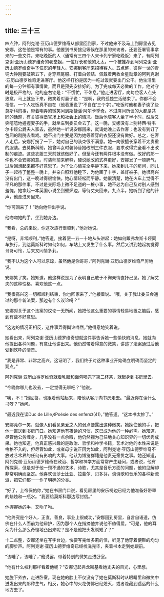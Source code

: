 ```yaml
---
---
---
```

title: 三十三
---




四点钟，阿列克谢·亚历山德罗维奇从部里回到家，不过他来不及马上到房里去见安娜，这在他是常有的事。他要到书房接见等候在那里的来访者，还要签署管事拿来的一些文件。来吃晚饭的人（通常有三四个人来卡列宁家吃晚饭）来了，有阿列克谢·亚历山德罗维奇的老堂姐，一位厅长和他的太太，一个被推荐到阿列克谢·亚历山德罗维奇手下任职的年轻人。安娜到客厅来招待客人。五点整，彼得一世的青铜大钟刚要敲第五下，身穿燕尾服、打着白领结、佩戴着两枚金星勋章的阿列克谢·亚历山德罗维奇走进客厅。他这样打扮是因为一吃过饭就要出门公干。他生活里的每一分钟都有事情做，而且是预先安排好的。为了完成每天必做的工作，他对守时是极严格的。他的座右铭是：“不慌忙，不休息。”他走进客厅，向每位客人点头致意，马上就坐下来，微笑着对妻子说：“是啊，我的孤独生活结束了。你都不会相信，一个人吃饭真不自在（他着重说了‘不自在’三个字）。”吃饭时他和妻子谈了些莫斯科的事，带着嘲弄的微笑问到斯捷潘·阿尔卡季奇。不过席间所谈的大都是共同的话题，有关彼得堡官场上和社会上的情况。饭后他陪客人坐了半小时，然后又笑嘻嘻地握握妻子的手，就坐车到委员会去了。这一晚，安娜没有上别特西·特韦尔卡娅公爵夫人家去，虽然她一听说安娜回来，就请她晚上去作客；也没有到订了包厢的剧院去看戏。她不出门主要是因为她等着穿的衣服还没有做好。总之，在客人走后，安娜打扮了一下，她对自己的装束很不满意。她一向很擅长穿着不太贵重的服装。去莫斯科前，她曾叫女时装师替她改制三件衣服，要求改得完全看不出改制的痕迹。这些衣服三天前就该做好了。但至今还有两件根本没有做。改好的那一件也不合安娜的意。时装师前来解释，硬说她改的式样更好，安娜发了一顿脾气，过后回想起来都不好意思了。为了让心情完全平静下来，她来到儿子的房间，同儿子一起待了整整一晚上，并亲自照料他睡下，为他画了十字，盖好被子。她很高兴没有出门，这一晚过得很愉快。她心情轻松而平静。她很清楚，她在火车上觉得不平凡的那件事，不过是交际场上微不足道的一桩小事，她不必为自己及对别人感到羞愧。她拿起一本英国小说坐到壁炉边，等待丈夫回来。九点半，她听到了他的铃声，他走进房里来。

“你可回来了！”她向他伸出手说。

他吻吻她的手，坐到她身边。

“我看，总的来说，你这次旅行很顺利，”他对她说。

“是呀，非常顺利，”她答道，接着便一五一十地从头讲起：她如何跟弗龙斯卡娅同车旅行，到达莫斯科时如何如何，车站上又发生了什么事。然后又讲到她起初觉得哥哥可怜，后来又同情多莉。

“我不认为这个人可以原谅，虽然他是你哥哥，”阿列克谢·亚历山德罗维奇严厉地说。

安娜笑了笑。她知道，他这样说是为了表明自己敢于不徇亲情直抒己见。她了解丈夫的这种性格，喜欢他这一点。

“我很高兴这一切都顺利结束，你也回家来了，”他接着说。“哦，关于我让委员会通过的那个新法案，那边有什么议论吗？”

安娜对关于这个法案的议论一无所闻，她把他这么重要的事情轻易地置之脑后，感到有些不好意思。

“这边的情况正相反，这件事弄得舆论哗然，”他得意地笑着说。

她看出来，阿列克谢·亚历山德罗维奇想就这件事告诉她一些愉快的消息，她就向他提出各种问题，有意让他讲出来。他仍然带着得意的微笑，讲述了法案通过后他受到欢呼的情景。

“我是非常、非常之高兴。这证明了，我们终于对这种事业开始确立明确而坚定的观点。”

阿列克谢·亚历山得罗维奇就着乳脂和面包喝完了第二杯茶，就起身到书房里去。

“今晚你哪儿也没去，一定觉得无聊吧？”他说。

“噢，不！”她回答，也跟着他站起来，陪他从客厅向书房走去。“最近你在读什么书呀？”她问。

“最近我在读Duc de Lille,《Poésie des enfers》(41)，”他答道。“这本书太妙了。”

安娜莞尔一笑，就像人们看见亲爱之人的弱点便露出这种微笑。她挽住他的手，把他一直送到书房门口。她知道他有夜读的习惯，这已成为他的一种必需。她知道，尽管他公务缠身，几乎没有一点余暇，他仍然视为己任地关心知识界的一切优秀成果。她也知道，他真正感兴趣的是政治、哲学和神学书籍，艺术对他的本性来说是格格不入的，但尽管如此，或者毋宁说正因为如此，阿列克谢·亚历山德罗维奇不放过艺术界的任何有影响的大事。他认为博览群籍是他责无旁贷之事。她还知道，阿列克谢·亚历山德罗维奇在政治、哲学和神学方面常常产生疑问，或者说，他有所探索，但是对于他一窍不通的艺术、诗歌，尤其是音乐方面的问题，他的见解却非常明确而坚定。他喜欢谈莎士比亚、拉斐尔、贝多芬，谈诗歌和音乐的各种新流派，把它们都一一作了明确的分类。

“好了，上帝保佑你，”她在书房门口说，看见房里的安乐椅边已经为他准备好带罩的蜡烛和一瓶水。“我要给莫斯科那边写封信。”

他握握她的手，又吻了吻。

“他终究是个好人，正直，善良，事业上很成功，”安娜回到房里，自言自语道，仿佛在什么人面前为他辩护，因为那个人在指摘他并说他不值得爱。“可是，他的耳朵为什么那么奇怪地凸出来呢？是不是他把头发剃短了？”

十二点整，安娜还坐在写字台边，快要写完给多莉的信，听见了他穿着便鞋的均匀的脚步声。阿列克谢·亚历山德罗维奇已经梳洗完毕，夹着书本走到她跟前。

“该睡了，该睡了，”他说罢，带着特别的微笑走进卧室。

“他有什么权利那样看着他呢？”安娜记起弗龙斯基看她丈夫的目光，心里想。

她脱下外衣，走进卧室。现在她的脸上不仅没有了她在莫斯科时从眼睛里和微笑中迸发出来的那种生气，相反，她心中的火花仿佛已经熄灭，或者隐藏到遥远的什么地方去了。